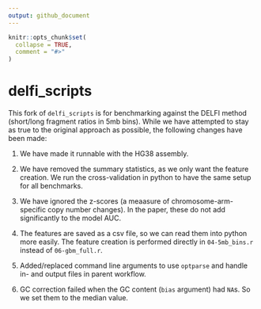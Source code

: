 ```yaml
---
output: github_document
---
```


<!-- README.md is generated from README.Rmd. Please edit that file -->

```r
knitr::opts_chunk$set(
  collapse = TRUE,
  comment = "#>"
)
```

# delfi_scripts

This fork of `delfi_scripts` is for benchmarking against the DELFI method (short/long fragment ratios in 5mb bins). While we have attempted to stay as true to the original approach as possible, the following changes have been made:

1) We have made it runnable with the HG38 assembly. 

2) We have removed the summary statistics, as we only want the feature creation. We run the cross-validation in python to have the same setup for all benchmarks.

3) We have ignored the z-scores (a meaasure of chromosome-arm-specific copy number changes). In the paper, these do not add significantly to the model AUC.

4) The features are saved as a csv file, so we can read them into python more easily. The feature creation is performed directly in `04-5mb_bins.r` instead of `06-gbm_full.r`.

5) Added/replaced command line arguments to use `optparse` and handle in- and output files in parent workflow.

6) GC correction failed when the GC content (`bias` argument) had `NA`s. So we set them to the median value.

